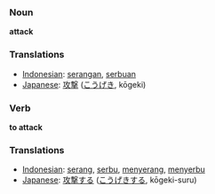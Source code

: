 === Noun ===
'''attack'''

=== Translations ===
*[[Indonesian]]: [[serang|serangan]], [[serbu|serbuan]]
*[[Japanese]]: [[攻撃]] ([[こうげき]], kōgeki)

=== Verb ===
'''to attack'''

=== Translations ===
*[[Indonesian]]: [[serang]], [[serbu]], [[serang|menyerang]], [[serbu|menyerbu]]
*[[Japanese]]: [[攻撃]]する ([[こうげき]]する, kōgeki-suru)